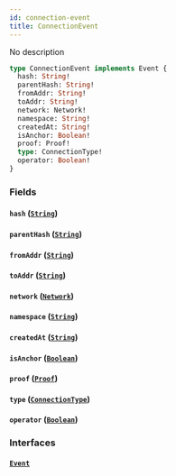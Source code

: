 ```yaml
---
id: connection-event
title: ConnectionEvent
---
```


No description

```graphql
type ConnectionEvent implements Event {
  hash: String!
  parentHash: String!
  fromAddr: String!
  toAddr: String!
  network: Network!
  namespace: String!
  createdAt: String!
  isAnchor: Boolean!
  proof: Proof!
  type: ConnectionType!
  operator: Boolean!
}
```

### Fields

#### `hash` ([`String`](/V1/cyberconnect-api/reference/scalars/string))

#### `parentHash` ([`String`](/V1/cyberconnect-api/reference/scalars/string))

#### `fromAddr` ([`String`](/V1/cyberconnect-api/reference/scalars/string))

#### `toAddr` ([`String`](/V1/cyberconnect-api/reference/scalars/string))

#### `network` ([`Network`](/V1/cyberconnect-api/reference/enums/network))

#### `namespace` ([`String`](/V1/cyberconnect-api/reference/scalars/string))

#### `createdAt` ([`String`](/V1/cyberconnect-api/reference/scalars/string))

#### `isAnchor` ([`Boolean`](/V1/cyberconnect-api/reference/scalars/boolean))

#### `proof` ([`Proof`](/V1/cyberconnect-api/reference/objects/proof))

#### `type` ([`ConnectionType`](/V1/cyberconnect-api/reference/enums/connection-type))

#### `operator` ([`Boolean`](/V1/cyberconnect-api/reference/scalars/boolean))

### Interfaces

#### [`Event`](/V1/cyberconnect-api/reference/interfaces/event)
